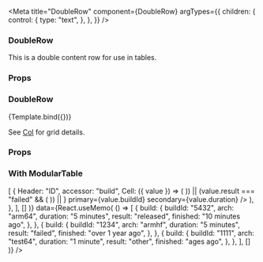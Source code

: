 

<Meta
  title="DoubleRow"
  component={DoubleRow}
  argTypes={{
    children: {
      control: {
        type: "text",
      },
    },
  }}
/>


### DoubleRow

This is a double content row for use in tables.

### Props

<ArgsTable of={DoubleRow} />

### DoubleRow

<Canvas>
  <Story
    name="Default"
    args={{ primary: "eth0", secondary: "0d:be:38:1d:1c:a9" }}
  >
    {Template.bind({})}
  </Story>
</Canvas>

See [Col](/#/Col) for grid details.

### Props

<ArgsTable of={DoubleRow} />

### With ModularTable

<Preview>
  <Story name="With ModularTable">
    <ModularTable
      columns={React.useMemo(
        () => [
          {
            Header: "ID",
            accessor: "build",
            Cell: ({ value }) => (
              <DoubleRow
                iconSpace
                icon={
                  (value.result === "released" && (
                    <Icon name={ICONS.success} />
                  )) ||
                  (value.result === "failed" && (
                    <Icon name={ICONS.error} />
                  )) || <Icon name="" />
                }
                primary={value.buildId}
                secondary={value.duration}
              />
            ),
          },
        ],
        []
      )}
      data={React.useMemo(
        () => [
          {
            build: {
              buildId: "5432",
              arch: "arm64",
              duration: "5 minutes",
              result: "released",
              finished: "10 minutes ago",
            },
          },
          {
            build: {
              buildId: "1234",
              arch: "armhf",
              duration: "5 minutes",
              result: "failed",
              finished: "over 1 year ago",
            },
          },
          {
            build: {
              buildId: "1111",
              arch: "test64",
              duration: "1 minute",
              result: "other",
              finished: "ages ago",
            },
          },
        ],
        []
      )}
    />
  </Story>
</Preview>
